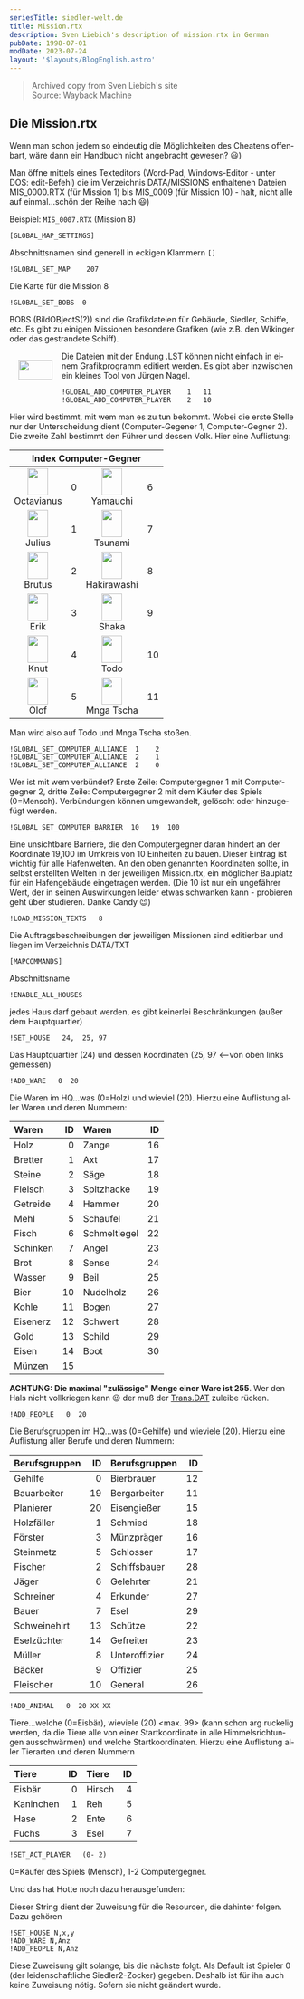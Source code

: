 ```yaml
---
seriesTitle: siedler-welt.de
title: Mission.rtx
description: Sven Liebich's description of mission.rtx in German
pubDate: 1998-07-01
modDate: 2023-07-24
layout: '$layouts/BlogEnglish.astro'
---
```



> Archived copy from Sven Liebich's site<br />
> Source: <Link href="https://web.archive.org/web/20010208211459fw_/http://www.siedler-welt.de/cheats/auswahl/missiortx.htm">Wayback Machine</Link>

<div lang="de">

## Die Mission.rtx

Wenn man schon jedem so eindeutig die Möglichkeiten des Cheatens offenbart, wäre dann ein Handbuch nicht angebracht gewesen? 😃)

Man öffne mittels eines Texteditors (Word-Pad, Windows-Editor - unter DOS: edit-Befehl) die im Verzeichnis DATA/MISSIONS enthaltenen Dateien MIS_0000.RTX (für Mission 1) bis MIS_0009 (für Mission 10) - halt, nicht alle auf einmal...schön der Reihe nach 😃)

Beispiel: `MIS_0007.RTX` (Mission 8)

```
[GLOBAL_MAP_SETTINGS]
```

Abschnittsnamen sind generell in eckigen Klammern `[]`

```
!GLOBAL_SET_MAP    207
```

Die Karte für die Mission 8

```
!GLOBAL_SET_BOBS  0
```

BOBS (BildOBjectS(?)) sind die Grafikdateien für Gebäude, Siedler, Schiffe, etc. Es gibt zu einigen Missionen besondere Grafiken (wie z.B. den Wikinger oder das gestrandete Schiff).

<img
	alt=""
	src="/assets/siedler-welt/wiking.gif"
	width="60"
	height="34"
	loading="lazy"
	style="float: left; margin: 1rem;"
/> Die Dateien mit der Endung .LST können nicht einfach in einem Grafikprogramm editiert werden. Es gibt aber inzwischen
ein kleines Tool von <Link href="http://www.jnsoftware.de/Siedler2/home.htm">Jürgen Nagel</Link>.

```
!GLOBAL_ADD_COMPUTER_PLAYER    1   11
!GLOBAL_ADD_COMPUTER_PLAYER    2   10
```

Hier wird bestimmt, mit wem man es zu tun bekommt. Wobei die erste Stelle nur der Unterscheidung dient (Computer-Gegener 1, Computer-Gegner 2). Die zweite Zahl bestimmt den Führer und dessen Volk. Hier eine Auflistung:

<div data-scrolling="inline">
	<table>
		<thead>
			<tr>
				<th colspan="4">Index Computer-Gegner</th>
			</tr>
		</thead>
		<tbody>
			<tr>
				<td style="text-align: center;">
					<img alt="" src="/assets/faces/octavianus.png" width="36" height="48" loading="lazy" />
					<br />
					<span>Octavianus</span>
				</td>
				<td style="vertical-align: middle;">0</td>
				<td style="text-align: center;">
					<img alt="" src="/assets/faces/yamauchi.png" width="36" height="48" loading="lazy" />
					<br />
					<span>Yamauchi</span>
				</td>
				<td style="vertical-align: middle;">6</td>
			</tr>
			<tr>
				<td style="text-align: center;">
					<img alt="" src="/assets/faces/julius.png" width="36" height="48" loading="lazy" />
					<br />
					<span>Julius</span>
				</td>
				<td style="vertical-align: middle;">1</td>
				<td style="text-align: center;">
					<img alt="" src="/assets/faces/tsunami.png" width="36" height="48" loading="lazy" />
					<br />
					<span>Tsunami</span>
				</td>
				<td style="vertical-align: middle;">7</td>
			</tr>
			<tr>
				<td style="text-align: center;">
					<img alt="" src="/assets/faces/brutus.png" width="36" height="48" loading="lazy" />
					<br />
					<span>Brutus</span>
				</td>
				<td style="vertical-align: middle;">2</td>
				<td style="text-align: center;">
					<img alt="" src="/assets/faces/hakirawashi.png" width="36" height="48" loading="lazy" />
					<br />
					<span>Hakirawashi</span>
				</td>
				<td style="vertical-align: middle;">8</td>
			</tr>
			<tr>
				<td style="text-align: center;">
					<img alt="" src="/assets/faces/erik.png" width="36" height="48" loading="lazy" />
					<br />
					<span>Erik</span>
				</td>
				<td style="vertical-align: middle;">3</td>
				<td style="text-align: center;">
					<img alt="" src="/assets/faces/shaka.png" width="36" height="48" loading="lazy" />
					<br />
					<span>Shaka</span>
				</td>
				<td style="vertical-align: middle;">9</td>
			</tr>
			<tr>
				<td style="text-align: center;">
					<img alt="" src="/assets/faces/knut.png" width="36" height="48" loading="lazy" />
					<br />
					<span>Knut</span>
				</td>
				<td style="vertical-align: middle;">4</td>
				<td style="text-align: center;">
					<img alt="" src="/assets/faces/todo.png" width="36" height="48" loading="lazy" />
					<br />
					<span>Todo</span>
				</td>
				<td style="vertical-align: middle;">10</td>
			</tr>
			<tr>
				<td style="text-align: center;">
					<img alt="" src="/assets/faces/olof.png" width="36" height="48" loading="lazy" />
					<br />
					<span>Olof</span>
				</td>
				<td style="vertical-align: middle;">5</td>
				<td style="text-align: center;">
					<img alt="" src="/assets/faces/mnga-tscha.png" width="36" height="48" loading="lazy" />
					<br />
					<span>Mnga Tscha</span>
				</td>
				<td style="vertical-align: middle;">11</td>
			</tr>
		</tbody>
	</table>
</div>

Man wird also auf Todo und Mnga Tscha stoßen.

```
!GLOBAL_SET_COMPUTER_ALLIANCE  1    2
!GLOBAL_SET_COMPUTER_ALLIANCE  2    1
!GLOBAL_SET_COMPUTER_ALLIANCE  2    0
```

Wer ist mit wem verbündet? Erste Zeile: Computergegner 1 mit Computergegner 2, dritte Zeile: Computergegner 2 mit dem Käufer des Spiels (0=Mensch). Verbündungen können umgewandelt, gelöscht oder hinzugefügt werden.

```
!GLOBAL_SET_COMPUTER_BARRIER  10   19  100
```

Eine unsichtbare Barriere, die den Computergegner daran hindert an der Koordinate 19,100 im Umkreis von 10 Einheiten zu bauen. Dieser Eintrag ist wichtig für alle Hafenwelten. An den oben genannten Koordinaten sollte, in selbst erstellten Welten in der jeweiligen Mission.rtx, ein möglicher Bauplatz für ein Hafengebäude eingetragen werden. (Die 10 ist nur ein ungefährer Wert, der in seinen Auswirkungen leider etwas schwanken kann - probieren geht über studieren. Danke Candy 😉)

```
!LOAD_MISSION_TEXTS   8
```

Die Auftragsbeschreibungen der jeweiligen Missionen sind editierbar und liegen im Verzeichnis DATA/TXT

```
[MAPCOMMANDS]
```

Abschnittsname

```
!ENABLE_ALL_HOUSES
```

jedes Haus darf gebaut werden, es gibt keinerlei Beschränkungen (außer dem Hauptquartier)

```
!SET_HOUSE   24,  25, 97
```

Das Hauptquartier (24) und dessen Koordinaten (25, 97 &lt;--von oben links gemessen)

```
!ADD_WARE   0  20
```

Die Waren im HQ...was (0=Holz) und wieviel (20). Hierzu eine Auflistung aller Waren und deren Nummern:

<div data-scrolling="inline">

| Waren    |  ID | Waren        |  ID |
| :------- | --: | :----------- | --: |
| Holz     |   0 | Zange        |  16 |
| Bretter  |   1 | Axt          |  17 |
| Steine   |   2 | Säge         |  18 |
| Fleisch  |   3 | Spitzhacke   |  19 |
| Getreide |   4 | Hammer       |  20 |
| Mehl     |   5 | Schaufel     |  21 |
| Fisch    |   6 | Schmeltiegel |  22 |
| Schinken |   7 | Angel        |  23 |
| Brot     |   8 | Sense        |  24 |
| Wasser   |   9 | Beil         |  25 |
| Bier     |  10 | Nudelholz    |  26 |
| Kohle    |  11 | Bogen        |  27 |
| Eisenerz |  12 | Schwert      |  28 |
| Gold     |  13 | Schild       |  29 |
| Eisen    |  14 | Boot         |  30 |
| Münzen   |  15 |              |     |

</div>

**ACHTUNG: Die maximal "zulässige" Menge einer Ware ist 255**. Wer den Hals nicht vollkriegen kann 😉 der muß der [Trans.DAT](./trans.dat) zuleibe rücken.

```
!ADD_PEOPLE   0  20
```

Die Berufsgruppen im HQ...was (0=Gehilfe) und wieviele (20). Hierzu eine Auflistung aller Berufe und deren Nummern:

<div data-scrolling="inline">

| Berufsgruppen |  ID | Berufsgruppen |  ID |
| :------------ | --: | :------------ | --: |
| Gehilfe       |   0 | Bierbrauer    |  12 |
| Bauarbeiter   |  19 | Bergarbeiter  |  11 |
| Planierer     |  20 | Eisengießer   |  15 |
| Holzfäller    |   1 | Schmied       |  18 |
| Förster       |   3 | Münzpräger    |  16 |
| Steinmetz     |   5 | Schlosser     |  17 |
| Fischer       |   2 | Schiffsbauer  |  28 |
| Jäger         |   6 | Gelehrter     |  21 |
| Schreiner     |   4 | Erkunder      |  27 |
| Bauer         |   7 | Esel          |  29 |
| Schweinehirt  |  13 | Schütze       |  22 |
| Eselzüchter   |  14 | Gefreiter     |  23 |
| Müller        |   8 | Unteroffizier |  24 |
| Bäcker        |   9 | Offizier      |  25 |
| Fleischer     |  10 | General       |  26 |

</div>

```
!ADD_ANIMAL   0  20 XX XX
```

Tiere...welche (0=Eisbär), wieviele (20) &lt;max. 99&gt; (kann schon arg ruckelig werden, da die Tiere alle von einer Startkoordinate in alle Himmelsrichtungen ausschwärmen) und welche Startkoordinaten. Hierzu eine Auflistung aller Tierarten und deren Nummern

<div data-scrolling="inline">

| Tiere     |  ID | Tiere  |  ID |
| :-------- | --: | :----- | --: |
| Eisbär    |   0 | Hirsch |   4 |
| Kaninchen |   1 | Reh    |   5 |
| Hase      |   2 | Ente   |   6 |
| Fuchs     |   3 | Esel   |   7 |

</div>

```
!SET_ACT_PLAYER   (0- 2)
```

0=Käufer des Spiels (Mensch), 1-2 Computergegner.

Und das hat Hotte noch dazu herausgefunden:

Dieser String dient der Zuweisung für die Resourcen, die dahinter folgen. Dazu gehören

```
!SET_HOUSE N,x,y
!ADD_WARE N,Anz
!ADD_PEOPLE N,Anz
```

Diese Zuweisung gilt solange, bis die nächste folgt. Als Default ist Spieler 0 (der leidenschaftliche Siedler2-Zocker) gegeben. Deshalb ist für ihn auch keine Zuweisung nötig. Sofern sie nicht geändert wurde.

</div>

